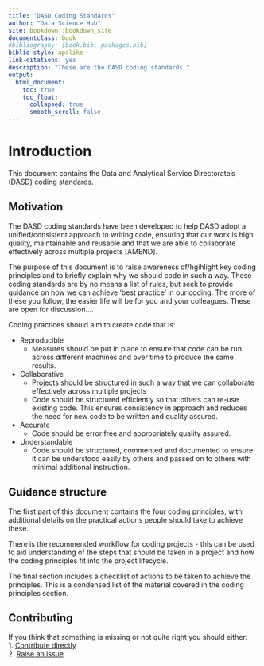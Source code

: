 ```yaml
--- 
title: "DASD Coding Standards"
author: "Data Science Hub"
site: bookdown::bookdown_site
documentclass: book
#bibliography: [book.bib, packages.bib]
biblio-style: apalike
link-citations: yes
description: "These are the DASD coding standards."
output:
  html_document:
    toc: true
    toc_float:
      collapsed: true
      smooth_scroll: false
---
```


# Introduction {-#intro}

This document contains the Data and Analytical Service Directorate's (DASD) coding standards.  

## Motivation {#motivation}

The DASD coding standards have been developed to help DASD adopt a unified/consistent approach to writing code, ensuring that our work is high quality, maintainable and reusable and that we are able to collaborate effectively across multiple projects [AMEND].

The purpose of this document is to raise awareness of/hgihlight key coding principles and to briefly explain why we should code in such a way. These coding standards are by no means a list of rules, but seek to provide guidance on how we can achieve 'best practice' in our coding. The more of these you follow, the easier life will be for you and your colleagues. These are open for discussion....

Coding practices should aim to create code that is:  

* Reproducible
  + Measures should be put in place to ensure that code can be run across different machines and over time to produce the same results.  
* Collaborative
  + Projects should be structured in such a way that we can collaborate effectively across multiple projects
  + Code should be structured efficiently so that others can re-use existing code. This ensures consistency in approach and reduces the need for new code to be written and quality assured.  
* Accurate
  + Code should be error free and appropriately quality assured.    
* Understandable
  + Code should be structured, commented and documented to ensure it can be understood easily by others and passed on to others with minimal additional instruction.

## Guidance structure {#structure}

The first part of this document contains the four coding principles, with additional details on the practical actions people should take to achieve these.

There is the recommended workflow for coding projects - this can be used to aid understanding of the steps that should be taken in a project and how the coding principles fit into the project lifecycle.

The final section includes a checklist of actions to be taken to achieve the principles. This is a condensed list of the material covered in the coding principles section.

## Contributing {#contributing}

If you think that something is missing or not quite right you should either:  
1. [Contribute directly](#versioncontrol)  
2. [Raise an issue](https://github.com/moj-analytical-services/our-coding-standards/issues)

